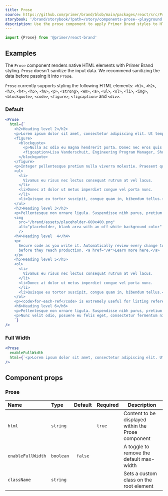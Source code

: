 ```yaml
---
title: Prose
source: https://github.com/primer/brand/blob/main/packages/react/src/Prose/Prose.tsx
storybook: '/brand/storybook/?path=/story/components-prose--playground'
description: Use the prose component to apply Primer Brand styles to HTML markup.
---
```


```js
import {Prose} from '@primer/react-brand'
```

## Examples

<Note>

The `Prose` component renders native HTML elements with Primer Brand styling. `Prose` doesn't sanitize the input data. We recommend sanitizing the data before passing it into `Prose`.

`Prose` currently supports styling the following HTML elements: `<h1>`, `<h2>`, `<h3>`, `<h4>`, `<h5>`, `<h6>`, `<p>`, `<strong>`, `<em>`, `<a>`, `<ul>`, `<ol>`, `<li>`, `<img>`, `<blockquote>`, `<code>`, `<figure>`, `<figcaption>` and `<div>`.

</Note>

### Default

```jsx live
<Prose
  html={`
    <h2>Heading level 2</h2>
    <p>Lorem ipsum dolor sit amet, consectetur adipiscing elit. Ut tempor lectus ipsum, consectetur convallis diam pretium quis. Proin ut felis ut eros tristique tincidunt.</p>
    <figure>
      <blockquote>
        <p>Nulla ac odio eu magna hendrerit porta. Donec nec eros quis tortor tincidunt vulputate. Aenean id pharetra diam, sit amet auctor leo. Aliquam erat volutpat.</p>
        <figcaption>Lisa Vanderschuit, Engineering Program Manager, Shopify</figcaption>
      </blockquote>
    </figure>
    <p>Integer pellentesque pretium nulla viverra molestie. Praesent quis pretium sapien. Sed convallis eget lectus et pulvinar:</p>
    <ul>
      <li>
        Vivamus eu risus nec lectus consequat rutrum at vel lacus.
      </li>
      <li>Donec at dolor ut metus imperdiet congue vel porta nunc.
      </li>
      <li>Quisque eu tortor suscipit, congue quam in, bibendum tellus.</li>
    </ul>
    <h3>Heading level 3</h3>
    <p>Pellentesque non ornare ligula. Suspendisse nibh purus, pretium id tortor sit amet, tincidunt gravida augue. Ut malesuada, nisl vel dignissim mollis</p>
    <img
      src="/brand/assets/placeholder-600x400.png"
      alt="placeholder, blank area with an off-white background color"
      />
    <h4>Heading level  4</h4>
    <p>
      Secure code as you write it. Automatically review every change to your codebase and identify vulnerabilities
      before they reach production. <a href="/#">Learn more here.</a>
    </p>
    <h5>Heading level 5</h5>
    <ol>
      <li>
        Vivamus eu risus nec lectus consequat rutrum at vel lacus.
      </li>
      <li>Donec at dolor ut metus imperdiet congue vel porta nunc.
      </li>
      <li>Quisque eu tortor suscipit, congue quam in, bibendum tellus.</li>
    </ol>
    <p><code>for-each-ref</code> is extremely useful for listing references, finding which references point at a given object (with <code>--points-at</code>), which references have been merged into a given branch (with <code>--merged</code>), or which references contain a given commit (with <code>--contains</code>).</p>
    <h6>Heading level 6</h6>
    <p>Pellentesque non ornare ligula. Suspendisse nibh purus, pretium id tortor sit amet, tincidunt gravida augue.</p>
    <p>Nunc velit odio, posuere eu felis eget, consectetur fermentum nisi. Aenean tempor odio id ornare ultrices. Quisque blandit condimentum tellus, semper efficitur sapien dapibus nec. </p>
    `}
/>
```

### Full Width

```jsx live
<Prose
  enableFullWidth
  html={`<p>Lorem ipsum dolor sit amet, consectetur adipiscing elit. Ut tempor lectus ipsum, consectetur convallis diam pretium quis. Proin ut felis ut eros tristique tincidunt.</p><p>Nulla ac odio eu magna hendrerit porta. Donec nec eros quis tortor tincidunt vulputate. Aenean id pharetra diam, sit amet auctor leo. Aliquam erat volutpat.</p>`}
/>
```

## Component props

### Prose

| Name              | Type      | Default | Required | Description                                        |
| :---------------- | :-------- | :-----: | :------- | -------------------------------------------------- |
| `html`            | `string`  |         | `true`   | Content to be displayed within the Prose component |
| `enableFullWidth` | `boolean` | `false` |          | A toggle to remove the default max-width           |
| `className`       | `string`  |         |          | Sets a custom class on the root element            |
